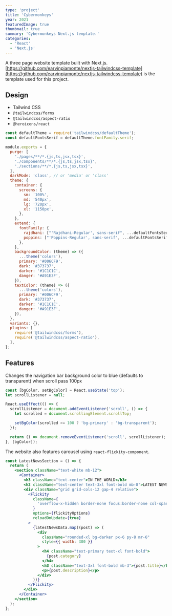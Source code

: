 ```yaml
---
type: 'project'
title: 'Cybermonkeys'
year: 2021
featuredImage: true
thumbnail: true
summary: 'Cybermonkeys Next.js template.'
categories:
  - 'React'
  - 'Next.js'
---
```


A three page website template built with Next.js. [https://github.com/earvinpiamonte/nextjs-tailwindcss-template](https://github.com/earvinpiamonte/nextjs-tailwindcss-template) is the template used for this project.

## Design

- Tailwind CSS
- `@tailwindcss/forms`
- `@tailwindcss/aspect-ratio`
- `@heroicons/react`

```javascript:tailwind.config.js
const defaultTheme = require('tailwindcss/defaultTheme');
const defaultFontsSerif = defaultTheme.fontFamily.serif;

module.exports = {
  purge: [
    './pages/**/*.{js,ts,jsx,tsx}',
    './components/**/*.{js,ts,jsx,tsx}',
    './sections/**/*.{js,ts,jsx,tsx}',
  ],
  darkMode: 'class', // or 'media' or 'class'
  theme: {
    container: {
      screens: {
        sm: '100%',
        md: '540px',
        lg: '720px',
        xl: '1150px',
      },
    },
    extend: {
      fontFamily: {
        rajdhani: ["'Rajdhani-Regular', sans-serif", ...defaultFontsSerif],
        poppins: ["'Poppins-Regular', sans-serif", ...defaultFontsSerif],
      },
    },
    backgroundColor: (theme) => ({
      ...theme('colors'),
      primary: '#006CF9',
      dark: '#373737',
      darker: '#1C1C1C',
      danger: '#A91E3F',
    }),
    textColor: (theme) => ({
      ...theme('colors'),
      primary: '#006CF9',
      dark: '#373737',
      darker: '#1C1C1C',
      danger: '#A91E3F',
    }),
  },
  variants: {},
  plugins: [
    require('@tailwindcss/forms'),
    require('@tailwindcss/aspect-ratio'),
  ],
};
```

## Features

Changes the navigation bar background color to blue (defaults to transparent) when scroll pass 100px

```javascript
const [bgColor, setBgColor] = React.useState('top');
let scrollListener = null;

React.useEffect(() => {
  scrollListener = document.addEventListener('scroll', () => {
    let scrolled = document.scrollingElement.scrollTop;

    setBgColor(scrolled >= 100 ? 'bg-primary' : 'bg-transparent');
  });

  return () => document.removeEventListener('scroll', scrollListener);
}, [bgColor]);
```

The website also features carousel using `react-flickity-component`.

```jsx
const LatestNewsSection = () => {
  return (
    <section className="text-white mb-12">
      <Container>
        <h3 className="text-center">IN THE WORLD</h3>
        <h2 className="text-center text-3xl font-bold mb-8">LATEST NEWS</h2>
        <div className="grid grid-cols-12 gap-4 relative">
          <Flickity
            className={
              'overflow-x-hidden border-none focus:border-none col-span-12 mb-0 carousel-latest-news'
            }
            options={flickityOptions}
            reloadOnUpdate={true}
          >
            {latestNewsData.map((post) => (
              <div
                className="rounded-xl bg-darker px-6 py-8 mr-6"
                style={{ width: 300 }}
              >
                <h4 className="text-primary text-xl font-bold">
                  {post.category}
                </h4>
                <h3 className="text-3xl font-bold mb-3">{post.title}</h3>
                <p>{post.description}</p>
              </div>
            ))}
          </Flickity>
        </div>
      </Container>
    </section>
  );
};
```
